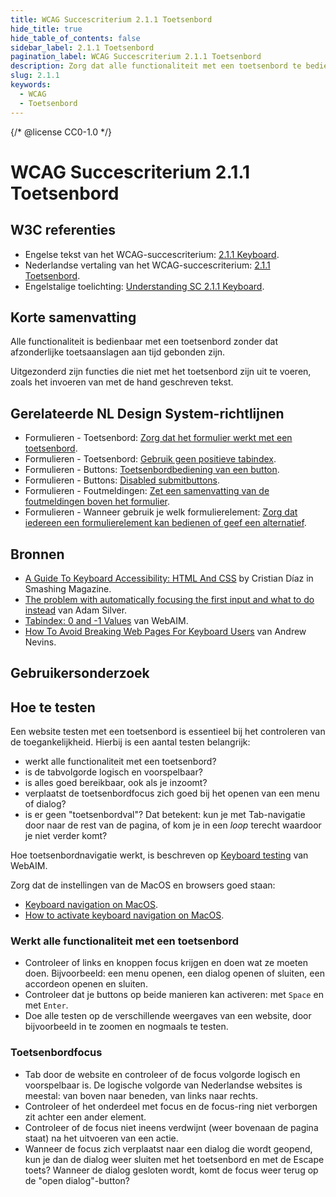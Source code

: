 ```yaml
---
title: WCAG Succescriterium 2.1.1 Toetsenbord
hide_title: true
hide_table_of_contents: false
sidebar_label: 2.1.1 Toetsenbord
pagination_label: WCAG Succescriterium 2.1.1 Toetsenbord
description: Zorg dat alle functionaliteit met een toetsenbord te bedienen is.
slug: 2.1.1
keywords:
  - WCAG
  - Toetsenbord
---
```


{/* @license CC0-1.0 */}


# WCAG Succescriterium 2.1.1 Toetsenbord

## W3C referenties

- Engelse tekst van het WCAG-succescriterium: [<span lang="en">2.1.1 Keyboard</span>](https://www.w3.org/TR/WCAG22/#keyboard).
- Nederlandse vertaling van het WCAG-succescriterium: [2.1.1 Toetsenbord](https://www.w3.org/Translations/WCAG21-nl/#toetsenbord).
- Engelstalige toelichting: [<span lang="en">Understanding SC 2.1.1 Keyboard</span>](https://www.w3.org/WAI/WCAG22/Understanding/keyboard.html).

## Korte samenvatting

Alle functionaliteit is bedienbaar met een toetsenbord zonder dat afzonderlijke toetsaanslagen aan tijd gebonden zijn.

Uitgezonderd zijn functies die niet met het toetsenbord zijn uit te voeren, zoals het invoeren van met de hand geschreven tekst.

## Gerelateerde NL Design System-richtlijnen

- Formulieren - Toetsenbord: [Zorg dat het formulier werkt met een toetsenbord](/richtlijnen/formulieren/alle-richtlijnen/toetsenbord).
- Formulieren - Toetsenbord: [Gebruik geen positieve tabindex](/richtlijnen/formulieren/alle-richtlijnen/toetsenbord).
- Formulieren - Buttons: [Toetsenbordbediening van een button](/richtlijnen/formulieren/alle-richtlijnen/buttons).
- Formulieren - Buttons: [Disabled submitbuttons](/richtlijnen/formulieren/alle-richtlijnen/buttons).
- Formulieren - Foutmeldingen: [Zet een samenvatting van de foutmeldingen boven het formulier](/richtlijnen/formulieren/alle-richtlijnen/foutmeldingen).
- Formulieren - Wanneer gebruik je welk formulierelement: [Zorg dat iedereen een formulierelement kan bedienen of geef een alternatief](/richtlijnen/formulieren/alle-richtlijnen/wanneer-welk-form-element).

## Bronnen

- [<span lang="en">A Guide To Keyboard Accessibility: HTML And CSS</span>](https://www.smashingmagazine.com/2022/11/guide-keyboard-accessibility-html-css-part1/) by Cristian Díaz in Smashing Magazine.
- [<span lang="en">The problem with automatically focusing the first input and what to do instead</span>](https://adamsilver.io/blog/the-problem-with-automatically-focusing-the-first-input-and-what-to-do-instead/) van Adam Silver.
- [<span lang="en">Tabindex: 0 and -1 Values</span>](https://webaim.org/techniques/keyboard/tabindex#zero-negative-one) van WebAIM.
- [<span lang="en">How To Avoid Breaking Web Pages For Keyboard Users</span>](https://www.tpgi.com/how-to-avoid-breaking-web-pages-for-keyboard-users/) van Andrew Nevins.

## Gebruikersonderzoek

<CTAGebruikersonderzoek />

## Hoe te testen

Een website testen met een toetsenbord is essentieel bij het controleren van de toegankelijkheid.
Hierbij is een aantal testen belangrijk:

- werkt alle functionaliteit met een toetsenbord?
- is de tabvolgorde logisch en voorspelbaar?
- is alles goed bereikbaar, ook als je inzoomt?
- verplaatst de toetsenbordfocus zich goed bij het openen van een menu of dialog?
- is er geen "toetsenbordval"? Dat betekent: kun je met Tab-navigatie door naar de rest van de pagina, of kom je in een _loop_ terecht waardoor je niet verder komt?

Hoe toetsenbordnavigatie werkt, is beschreven op [<span lang="en">Keyboard testing</span>](https://webaim.org/techniques/keyboard/#testing) van WebAIM.

Zorg dat de instellingen van de MacOS en browsers goed staan:

- [<span lang="en">Keyboard navigation on MacOS</span>](https://support.apple.com/en-gb/guide/mac-help/mchlc06d1059/mac).
- [<span lang="en">How to activate keyboard navigation on MacOS</span>](https://www.a11y-collective.com/blog/how-to-activate-keyboard-navigation-on-macos/).

### Werkt alle functionaliteit met een toetsenbord

- Controleer of links en knoppen focus krijgen en doen wat ze moeten doen. Bijvoorbeeld: een menu openen, een dialog openen of sluiten, een accordeon openen en sluiten.
- Controleer dat je buttons op beide manieren kan activeren: met `Space` en met `Enter`.
- Doe alle testen op de verschillende weergaves van een website, door bijvoorbeeld in te zoomen en nogmaals te testen.

### Toetsenbordfocus

- Tab door de website en controleer of de focus volgorde logisch en voorspelbaar is. De logische volgorde van Nederlandse websites is meestal: van boven naar beneden, van links naar rechts.
- Controleer of het onderdeel met focus en de focus-ring niet verborgen zit achter een ander element.
- Controleer of de focus niet ineens verdwijnt (weer bovenaan de pagina staat) na het uitvoeren van een actie.
- Wanneer de focus zich verplaatst naar een dialog die wordt geopend, kun je dan de dialog weer sluiten met het toetsenbord en met de Escape toets? Wanneer de dialog gesloten wordt, komt de focus weer terug op de "open dialog"-button?

<WCAGFooterInfo />

